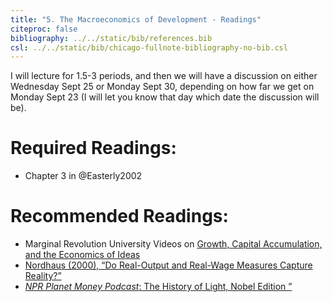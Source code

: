 ```yaml
---
title: "5. The Macroeconomics of Development - Readings"
citeproc: false
bibliography: ../../static/bib/references.bib
csl: ../../static/bib/chicago-fullnote-bibliography-no-bib.csl
---
```


I will lecture for 1.5-3 periods, and then we will have a discussion on either Wednesday Sept 25 or Monday Sept 30, depending on how far we get on Monday Sept 23 (I will let you know that day which date the discussion will be).

# Required Readings:

- <i class="fas fa-book"></i>Chapter 3 in @Easterly2002

# Recommended Readings:

- Marginal Revolution University Videos on [Growth, Capital Accumulation, and the Economics of Ideas](https://mru.org/courses/principles-economics-macroeconomics/solow-model-economic-growth)
- [<i class="fas fa-file-pdf"></i> Nordhaus (2000), "Do Real-Output and Real-Wage Measures Capture Reality?"](https://www.nber.org/chapters/c6064.pdf)
- [<i class="fas fa-podcast"></i> *NPR Planet Money Podcast*: The History of Light, Nobel Edition "](https://www.npr.org/sections/money/2018/10/08/655597272/episode-534-the-history-of-light-nobel-edition)


